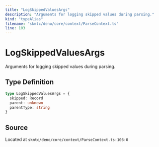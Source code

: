 ```yaml
---
title: "LogSkippedValuesArgs"
description: "Arguments for logging skipped values during parsing."
kind: "typeAlias"
filename: "skmtc/deno/core/context/ParseContext.ts"
line: 103
---
```


# LogSkippedValuesArgs

Arguments for logging skipped values during parsing.

## Type Definition

```typescript
type LogSkippedValuesArgs = {
  skipped: Record
  parent: unknown
  parentType: string
}
```

## Source

Located at `skmtc/deno/core/context/ParseContext.ts:103:0`

